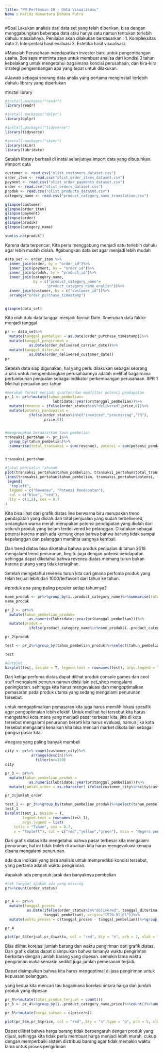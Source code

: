 ---
title: "PR Pertemuan 10 - Data Visualisasu" 
Nama : Hafidz Nusantara Dahana Putra
---
#Soal
Lakukan analisis dari data set yang telah diberikan, bisa dengan menggabungkan beberapa data atau hanya satu namun tentukan terlebih dahulu masalahnya. Penilaian akan dilakukan berdasarkan :
1. Kompleksitas data
2. Interpretasi hasil evaluasi
3. Estetika hasil visualisasi.

#Masalah
Perusahaan mendapatkan investor baru untuk pengembangan usaha. Bos saya meminta saya untuk membuat analisa dari kondisi 3 tahun kebelakang untuk mengetahui bagaimana kondisi perusahaan, dan kira-kira strategi pengembangan apa yang tepat untuk dilakukan. 

#Jawab
sebagai seorang data analis yang pertama menginstall terlebih dahulu library yang diperlukan

#instal library
```{r}
#install.packages("readr")
library(readr)

#install.packages("dplyr")
library(dplyr)

#install.packages("tidyverse")
library(tidyverse)

#install.packages("skimr")
library(skimr)
library(lubridate)
```

Setalah library berhasil di instal selanjutnya import data yang dibutuhkan.
#import data
```{r}
customer <- read.csv("olist_customers_dataset.csv")
order_item <- read.csv("olist_order_items_dataset.csv")
payment <- read.csv("olist_order_payments_dataset.csv")
order <- read.csv("olist_orders_dataset.csv")
produk <- read.csv("olist_products_dataset.csv")
category_name <- read.csv("product_category_name_translation.csv")

glimpse(customer)
glimpse(order_item)
glimpse(payment)
glimpse(order)
glimpse(produk)
glimpse(category_name)

sum(is.na(produk))
```

Karena data terpencar, Kita perlu menggabung menjadi satu terlebih dahulu agar lebih mudah diolah.
#gabungkan data set agar menjadi lebih mudah
```{r}
data_set <- order_item %>%
  inner_join(order, by = "order_id")%>%
  inner_join(payment, by = "order_id")%>%
  inner_join(produk, by = "product_id")%>%
  inner_join(category_name, 
             by = c("product_category_name"=
                   "product_category_name_english"))%>%
  inner_join(customer, by = c("customer_id"))%>%
  arrange("order_purchase_timestamp")

             
glimpse(data_set)
```

Kita olah dulu data tanggal menjadi format Date.
#merubah data faktor menjadi tanggal
```{r}
pr <- data_set%>%
  mutate(tanggal_pembelian = as.Date(order_purchase_timestamp))%>%
  mutate(tanggal_pengiriman = 
           as.Date(order_delivered_carrier_date))%>%
  mutate(tanggal_diterima = 
           as.Date(order_delivered_customer_date))
pr


```


Setelah data siap digunakan, hal yang perlu dilakukan sebagai seorang analis untuk mengembangkan perusahaannya adalah melihat bagaimana pertumbuhan penjualan sebagai indikator perkembangan perusahaan.
#PR 1 Melihat penjualan per-tahun
```{r}
#merubah format menjadi quarter/dan memfilter potensi pendapatan
pr_1 <- pr%>%mutate(tahun_pembelian= 
                      lubridate::year(pr$tanggal_pembelian))%>%
  mutate(revenue = ifelse(order_status%in%"delivered",price,0))%>%
  mutate(potensi_pendapatan = 
           ifelse(order_status%in%c("invoiced","processing","73"),
                  price,0))


#mengroupkan berdasarkan taun pembelian             
transaksi_pertahun <- pr_1%>%
  group_by(tahun_pembelian)%>%
  summarise(total_transaksi = sum(revenue), potensi = sum(potensi_pendapatan))%>%ungroup()


transaksi_pertahun

#total penjualan tahunan
plot(transaksi_pertahun$tahun_pembelian, transaksi_pertahun$total_transaksi/10, xlab = "Tahun Berjalan", ylab = "Penjualan", type = "o", lty = 1, col = "blue", bty = "n", main = "Pendapatan Perusahaan")
lines(transaksi_pertahun$tahun_pembelian, transaksi_pertahun$potensi, type = "o", col = "red", lty = 2) 
 legend(
  "topleft", 
  legend = c("Reveneu", "Potensi Pendapatan"), 
  col = c("blue", "red"), 
  lty = c(1,2), cex = 0.7
)


```
Kita bisa lihat dari grafik diatas line berwarna biru merupakan trend pendapatan yang diolah dari total penjualan yang sudah terdelivered, sedangkan warna merah merupakan potensi pendapatan yang diolah dari seluruh produk yang belum terdelivered ke pelanggan. Dikatakan sebagai potensi karena masih ada kemungkinan bahwa bahwa barang tidak sampai kepelanggan dan pelanggan meminta uangnya kembali.

Dari trend diatas bisa diketahui bahwa produk penjualan di tahun 2018 mengalami trend penurunan, begitu juga dengan potensi pendapatan sehingga dapat diketahui bahwa reveneu diatas memang turun bukan karena piutang yang tidak tertagihan.

Setelah mengetahui reveneu turun kita cari gmana perfoma produk yang telah terjual lebih dari 1000/terfavorit dari tahun ke tahun.

#produk apa yang paling populer setiap tahunnya?
```{r}
name_produk <- pr%>%group_by(ï..product_category_name)%>%summarise(total = sum(order_item_id))%>%filter(total>=1000)
name_produk

pr_2 <- pr%>%
  mutate(tahun_pembelian_produk= 
           as.numeric(lubridate::year(pr$tanggal_pembelian)))%>%
  mutate(produk = 
           ifelse(product_category_name%in%name_produk$ï..product_category_name,product_category_name,NA))

pr_2$produk

test <- pr_2%>%group_by(tahun_pembelian_produk)%>%select(tahun_pembelian_produk,produk)%>%table(.)

test

#Barplot
barplot(test, beside = T, legend.text = rownames(test), args.legend = list(title = "Tahun", cex = 0.7, x = "topleft"), col = rainbow(3), main = "Pertumbuhan produk")

```
Dari ketiga perfoma diatas dapat dilihat produk console games dan cool stuff mengalami penurun namun disisi lain pet_shop mengalami peningkatan. sehingga kita harus mengevaluasi dan mengoptimalkan pemasaran pada produk utama yang sedang mengalami penurunan tersebut.

untuk mengoptimalkan pemasaran kita juga harus memilih lokasi spesifik agar pengoptimalan lebih efektif. Untuk melihat hal tersebut kita harus mengetahui kota mana yang menjadi pasar terbesar kita, jika di kota tersebut mengalami penurunan berarti kita harus evaluasi, namun jika kota tersebut mengalami kenaikan kita bisa mencari market dikota lain sebagai pangsa pasar kita.

#negara yang paling banyak membeli
```{r}
city <- pr%>% count(customer_city)%>%
            arrange(desc(n))%>%
              filter(n>=150)
city

pr_3 <- pr%>%
  mutate(tahun_pembelian_produk = 
           as.numeric(lubridate::year(pr$tanggal_pembelian)))%>%
  mutate(jumlah_order = as.character( ifelse(customer_city%in%city$customer_city, customer_city,NA)))

pr_3$jumlah_order

test_1 <- pr_3%>%group_by(tahun_pembelian_produk)%>%select(tahun_pembelian_produk, jumlah_order)%>%table(.)
test_1
barplot(test_1, beside = T, 
        legend.text = rownames(test_1),
        args.legend = list(
    title = "Tahun", cex = 0.7,
    x = "topleft"), col = c("red","yellow","green"), main = "Negera pembeli")

```
Dari grafik diatas kita mengetahui bahwa pasar terbesar kita mengalami penurunan, hal ini tidak boleh di abaikan kita harus mengevaluasi kenapa disana mengalami penurunan.

ada dua indikasi yang bisa analisis untuk memprediksi kondisi tersebut, yang pertama adalah waktu pengiriman.

#apakah ada pengaruh jarak dan banyaknya pembelian
```{r}
#cek tanggal apakah ada yang missing
pr%>%count(order_status)


pr_4 <- pr%>%
  mutate(tanggal_proses  = 
          as.Date(ifelse(order_status%in%"delivered", tanggal_diterima, 
                  tanggal_pembelian), origin="1970-01-01"))%>%
  mutate(waktu_proses = c(tanggal_proses - tanggal_pembelian))%>%group_by(ï..product_category_name)%>%summarise(waktu = as.integer(waktu_proses),price = mean(price), terjual = order_item_id)

pr_4


```
```{r}
plot(pr_4$terjual,pr_4$waktu, col = "red", bty = "n", pch = 2, xlab = "Jumlah Barang", ylab = "Lama Pengiriman(days)", main = "Lama Proses")
```
Bisa dilihat korelasi jumlah barang dan waktu pengiriman dari grafik diatas. Dari grafik diatas dapat disimpulkan bahwa lamanya waktu pengiriman berkaitan dengan jumlah barang yang dipesan. semakin lama waktu pengiriman maka semakin sedikit juga jumlah pemesanan terjadi.

Dapat disimpulkan bahwa kita harus mengoptimal di jasa pengiriman untuk kepuasan pelanggan.

yang kedua kita mencari tau bagaimana korelasi antara harga dan jumlah produk yang dipesan

```{r}
pr_4%>%mutate(total_produk_terjual = count())
pr_5 <- pr_4%>%group_by(ï..product_category_name,price)%>%count()%>%ungroup()

pr_5%>%mutate(harga_satuan = c(price/n))

plot(pr_5$n,pr_5$price, col = "red", bty = "n",type = "p", pch = 5, xlab = "Jumlah Barang", ylab = "Harga", main = "Lama Proses")
```
Dapat dilihat bahwa harga barang tidak berpengaruh dengan produk yang dijual, sehingga kita tidak perlu membuat harga menjadi lebih murah, cukup dengan memperbaiki sistem distribusi barang agar tidak memakin waktu lama untuk proses pengiriman
